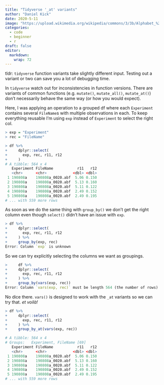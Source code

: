 ```yaml
---
title: "Tidyverse '_at' variants"
author: "Daniel Kick"
date: 2020-5-11
image: "https://upload.wikimedia.org/wikipedia/commons/3/3b/Alphabet_%281880%29_p.41.jpg"
categories: 
  - code
  - beginner
  - r
draft: false
editor:
  markdown: 
    wrap: 72
---
```


tldr: `tidyverse` function variants take slightly different input.
Testing out a variant or two can save you a lot of debugging time.

In `tidyverse` watch out for inconsistencies in function versions. There are variants of common functions (e.g. `mutate()`, `mutate_all()`, `mutate_at()`) don't necessarily behave the same way (or how you would expect).

Here, I was applying an operation to a grouped df where each
`Experiment` contains several `FileName`s with multiple observations in
each. To keep everything reusable I'm using `exp` instead of
`Experiment` to select the right col.

``` r
> exp = "Experiment"
> rec = "FileName"

> df %>%
+     dplyr::select(
+       exp, rec, r11, r12
+     )
# A tibble: 564 x 4
   Experiment FileName           r11   r12
   <chr>      <chr>            <dbl> <dbl>
 1 190808a    190808a_0020.abf  5.06 0.150
 2 190808a    190808a_0020.abf  5.13 0.160
 3 190808a    190808a_0020.abf  5.11 0.122
 4 190808a    190808a_0020.abf  2.49 0.152
 5 190808a    190808a_0020.abf  2.49 0.195
# ... with 559 more rows
```

As soon as we do the same thing with `group_by()` we don't get the right column even though `select()` didn't have an issue with `exp`.

``` r
> df %>%
+     dplyr::select(
+       exp, rec, r11, r12
+     ) %>%
+     group_by(exp, rec)
Error: Column `exp` is unknown
```

So we can try explicitly selecting the columns we want as groupings.

``` r
>     df %>%
+     dplyr::select(
+       exp, rec, r11, r12
+     ) %>%
+     group_by(vars(exp, rec))
Error: Column `vars(exp, rec)` must be length 564 (the number of rows) or one, not 2
```

No dice there. `vars()` is designed to work with the `_at` variants so we can try that. *et voilà!*

``` r
> df %>%
+     dplyr::select(
+       exp, rec, r11, r12
+     ) %>%
+     group_by_at(vars(exp, rec))

# A tibble: 564 x 4
# Groups:   Experiment, FileName [69]
   Experiment FileName           r11   r12
   <chr>      <chr>            <dbl> <dbl>
 1 190808a    190808a_0020.abf  5.06 0.150
 2 190808a    190808a_0020.abf  5.13 0.160
 3 190808a    190808a_0020.abf  5.11 0.122
 4 190808a    190808a_0020.abf  2.49 0.152
 5 190808a    190808a_0020.abf  2.49 0.195
# ... with 559 more rows
```
